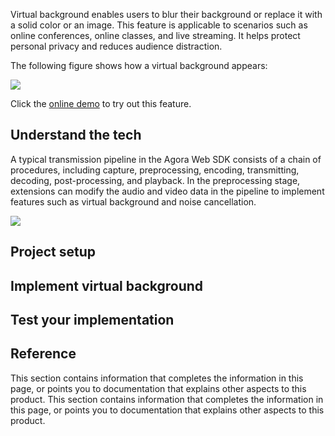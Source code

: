 
Virtual background enables users to blur their background or replace it with a solid color or an image. This feature is applicable to scenarios such as online conferences, online classes, and live streaming. It helps protect personal privacy and reduces audience distraction.

The following figure shows how a virtual background appears:

![](https://web-cdn.agora.io/docs-files/1647325748630)

Click the [online demo](https://webdemo.agora.io/virtualBackground/index.html) to try out this feature.

## Understand the tech

A typical transmission pipeline in the Agora Web SDK consists of a chain of procedures, including capture, preprocessing, encoding, transmitting, decoding, post-processing, and playback. In the preprocessing stage, extensions can modify the audio and video data in the pipeline to implement features such as virtual background and noise cancellation.

![](https://web-cdn.agora.io/docs-files/1647326674232)

## Project setup

<ProjectSetup />

## Implement virtual background

<ProjectImplement />

## Test your implementation

<ProjectTest />

## Reference

This section contains information that completes the information in this page, or points you to documentation that explains other aspects to this product. This section contains information that completes the information in this page, or points you to documentation that explains other aspects to this product.

<Reference />


